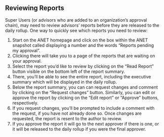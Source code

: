 
<Meta title="ANET Super Users Stories/Reviewing Reports" />

## Reviewing Reports

Super Users (or advisors who are added to an organization’s approval chain), may need to review
advisors’ reports before they are released to the daily rollup. One way to quickly see which reports
you need to review:

1. Start on the ANET homepage and click on the box within the ANET snapshot called displaying a
   number and the words “Reports pending my approval”.
1. Clicking there will take you to a page of the reports that are waiting on your approval.
1. Select the report you’d like to review by clicking on the “Read Report” button visible on
   the bottom left of the report summary.
1. There, you’ll be able to see the entire report, including the executive summary which will be
   displayed in the daily rollup.
1. Below the report summary, you can can request changes and comment by clicking on the “Request
   changes” button. Similarly, you can edit or approve the report by clicking on the “Edit report”
   or “Approve” buttons, respectively.
1. If you request changes, you’ll be prompted to include a comment with the request, if you have not
   already done so. Once changes are requested, the report is resent to the author to review.
1. If you approve the report it will go to the next approver if there is one, or it will be released
   to the daily rollup if you were the final approver.
